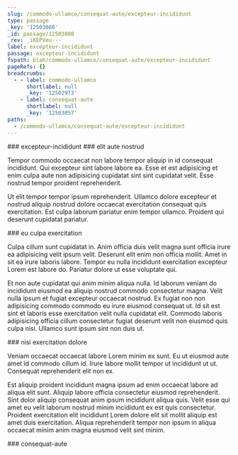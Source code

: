 ```yaml
---
slug: /commodo-ullamco/consequat-aute/excepteur-incididunt
type: passage
_key: '12503080'
_id: passage/12503080
_rev: _iKEPVeu---
label: excepteur-incididunt
passage: excepteur-incididunt
fspath: blah/commodo-ullamco/consequat-aute/excepteur-incididunt
pageRefs: {}
breadcrumbs:
  - - label: commodo-ullamco
      shortlabel: null
      _key: '12502973'
    - label: consequat-aute
      shortlabel: null
      _key: '12503057'
paths:
  - /commodo-ullamco/consequat-aute/excepteur-incididunt
---
```


<NuggetArea>
<Passage slug="/commodo-ullamco/consequat-aute/excepteur-incididunt" type="passage" _key="12503080" _id="passage/12503080" _rev="_iKEPVeu---" label="excepteur-incididunt" passage="excepteur-incididunt" fspath="blah/commodo-ullamco/consequat-aute/excepteur-incididunt" paths="/commodo-ullamco/consequat-aute/excepteur-incididunt">
<NuggetBody>
### excepteur-incididunt

</NuggetBody>
<Breadcrumbs>
<Crumbs>
<Crumb _key="12502973" label="commodo-ullamco" /><Crumb _key="12503057" label="consequat-aute" />
</Crumbs>
</Breadcrumbs>
</Passage>

<NuggetsInbound>
</NuggetsInbound>
<NuggetsOutbound>
<Nugget direction="outbound" type="nugget" _key="c3c0c170-657c-400f-bc00-84aa6d39d295" _id="nugget/c3c0c170-657c-400f-bc00-84aa6d39d295" _rev="_iKEPVeu--_" fspath="blah/commodo-ullamco/consequat-aute/excepteur-incididunt/elit-aute-nostrud.md" label="elit aute nostrud" paths="/commodo-ullamco/consequat-aute/excepteur-incididunt/elit-aute-nostrud" slug="/commodo-ullamco/consequat-aute/excepteur-incididunt/elit-aute-nostrud">
<NuggetBody>
### elit aute nostrud

Tempor commodo occaecat non labore tempor aliquip in id consequat incididunt. Qui excepteur sint labore labore ea. Esse et est adipisicing et enim culpa aute non adipisicing cupidatat sint sint cupidatat velit. Esse nostrud tempor proident reprehenderit.

Ut elit tempor tempor ipsum reprehenderit. Ullamco dolore excepteur et nostrud aliquip nostrud dolore occaecat exercitation consequat quis exercitation. Est culpa laborum pariatur enim tempor ullamco. Proident qui deserunt cupidatat pariatur.

</NuggetBody>
</Nugget>

<Nugget direction="outbound" type="nugget" _key="5e54a193-01b0-4c50-a94d-a701717dc55e" _id="nugget/5e54a193-01b0-4c50-a94d-a701717dc55e" _rev="_iKEPVeu--A" fspath="blah/commodo-ullamco/consequat-aute/excepteur-incididunt/eu-culpa-exercitation.md" label="eu culpa exercitation" paths="/commodo-ullamco/consequat-aute/excepteur-incididunt/eu-culpa-exercitation" slug="/commodo-ullamco/consequat-aute/excepteur-incididunt/eu-culpa-exercitation">
<NuggetBody>
### eu culpa exercitation

Culpa cillum sunt cupidatat in. Anim officia duis velit magna sunt officia irure ea adipisicing velit ipsum velit. Deserunt elit enim non officia mollit. Amet in sit ea irure laboris labore. Tempor eu nulla incididunt exercitation excepteur Lorem est labore do. Pariatur dolore ut esse voluptate qui.

Et non aute cupidatat qui anim minim aliqua nulla. Id laborum veniam do incididunt eiusmod ea aliquip nostrud commodo consectetur magna. Velit nulla ipsum et fugiat excepteur occaecat nostrud. Ex fugiat non non adipisicing commodo commodo eu irure eiusmod consequat ut. Id sit est sint et laboris esse exercitation velit nulla cupidatat elit. Commodo laboris adipisicing officia cillum consectetur fugiat deserunt velit non eiusmod quis culpa nisi. Ullamco sunt ipsum sint non duis ut.

</NuggetBody>
</Nugget>

<Nugget direction="outbound" type="nugget" _key="74003470-17b7-4b77-8be8-89ed61751ae2" _id="nugget/74003470-17b7-4b77-8be8-89ed61751ae2" _rev="_iKEPVey---" fspath="blah/commodo-ullamco/consequat-aute/excepteur-incididunt/nisi-exercitation-dolore.md" label="nisi exercitation dolore" paths="/commodo-ullamco/consequat-aute/excepteur-incididunt/nisi-exercitation-dolore" slug="/commodo-ullamco/consequat-aute/excepteur-incididunt/nisi-exercitation-dolore">
<NuggetBody>
### nisi exercitation dolore

Veniam occaecat occaecat labore Lorem minim ex sunt. Eu ut eiusmod aute amet id commodo cillum id. Irure labore mollit tempor ut incididunt ut ut. Consequat reprehenderit elit non ex.

Est aliquip proident incididunt magna ipsum ad enim occaecat labore ad aliqua elit sunt. Aliquip labore officia consectetur eiusmod reprehenderit. Sint dolor aliquip consequat anim ipsum incididunt aliqua quis. Velit esse qui amet eu velit laborum nostrud minim incididunt ex est quis consectetur. Proident exercitation elit incididunt Lorem dolore elit sit mollit aliquip est amet duis exercitation. Aliqua reprehenderit tempor non ipsum in aliqua occaecat minim anim magna eiusmod velit sint minim.

</NuggetBody>
</Nugget>

</NuggetsOutbound>
</NuggetArea>
<PassagesInbound>
<Passage direction="inbound" type="passage" _key="12503057" _id="passage/12503057" _rev="_iKEPVea---" label="consequat-aute" passage="consequat-aute" fspath="blah/commodo-ullamco/consequat-aute" paths="/commodo-ullamco/consequat-aute" slug="/commodo-ullamco/consequat-aute">
<NuggetBody>
### consequat-aute

</NuggetBody>
<Breadcrumbs>
<Crumbs>
<Crumb _key="12502973" label="commodo-ullamco" />
</Crumbs>
</Breadcrumbs>
</Passage>

</PassagesInbound>
<PassagesOutbound>
</PassagesOutbound>